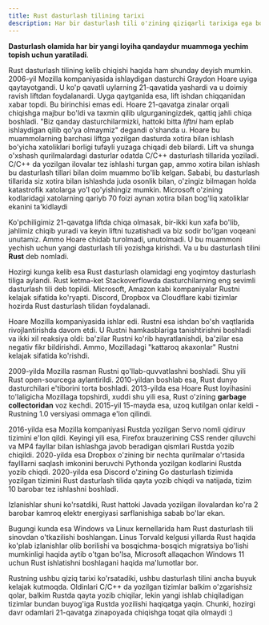 ```yaml
---
title: Rust dasturlash tilining tarixi
description: Har bir dasturlash tili o'zining qiziqarli tarixiga ega bo'lganidek, Rust dasturlash tili ham o'ziga xos tarixga ega
---
```


**Dasturlash olamida har bir yangi loyiha qandaydur muammoga yechim topish uchun yaratiladi**. 

Rust dasturlash tilining kelib chiqishi haqida ham shunday deyish mumkin. 2006-yil Mozilla kompaniyasida ishlaydigan dasturchi Graydon Hoare uyiga qaytayotgandi. U ko'p qavatli uylarning 21-qavatida yashardi va u doimiy ravish liftdan foydalanardi. Uyga qaytganida esa, lift ishdan chiqqanidan xabar topdi. Bu birinchisi emas edi. Hoare 21-qavatga zinalar orqali chiqishga majbur bo'ldi va taxmin qilib ulgurganingizdek, qattiq jahli chiqa boshladi. "Biz qanday dasturchilarmizki, hattoki bitta _liftni_ ham eplab ishlaydigan qilib qo'ya olmaymiz" degandi o'shanda u. Hoare bu muammolarning barchasi liftga yozilgan dasturda xotira bilan ishlash bo'yicha xatoliklari borligi tufayli yuzaga chiqadi deb bilardi. Lift va shunga o'xshash qurilmalardagi dasturlar odatda C/C++ dasturlash tillarida yoziladi. C/C++ da yozilgan ilovalar tez ishlashi turgan gap, ammo xotira bilan ishlash bu dasturlash tillari bilan doim muammo bo'lib kelgan. Sababi, bu dasturlash tillarida siz xotira bilan ishlashda juda osonlik bilan, o'zingiz bilmagan holda katastrofik xatolarga yo'l qo'yishingiz mumkin. Microsoft o'zining kodlaridagi xatolarning qariyb 70 foizi aynan xotira bilan bog'liq xatoliklar ekanini ta'kidlaydi

Ko'pchiligimiz 21-qavatga liftda chiqa olmasak, bir-ikki kun xafa bo'lib, jahlimiz chiqib yuradi va keyin liftni tuzatishadi va biz sodir bo'lgan voqeani unutamiz. Ammo Hoare chidab turolmadi, unutolmadi. U bu muammoni yechish uchun yangi dasturlash tili yozishga kirishdi. Va u bu dasturlash tilini **Rust** deb nomladi.

Hozirgi kunga kelib esa Rust dasturlash olamidagi eng yoqimtoy dasturlash tiliga aylandi. Rust ketma-ket Stackoverflowda dasturchilarning eng sevimli dasturlash tili deb topildi. Microsoft, Amazon kabi kompaniyalar Rustni kelajak sifatida ko'ryapti. Discord, Dropbox va Cloudflare kabi tizimlar hozirda Rust dasturlash tilidan foydalanadi. 

Hoare Mozilla kompaniyasida ishlar edi. Rustni esa ishdan bo'sh vaqtlarida rivojlantirishda davom etdi. U Rustni hamkasblariga tanishtirishni boshladi va ikki xil reaksiya oldi: ba'zilar Rustni ko'rib hayratlanishdi, ba'zilar esa negativ fikr bildirishdi. Ammo, Mozilladagi "kattaroq akaxonlar" Rustni kelajak sifatida ko'rishdi. 

2009-yilda Mozilla rasman Rustni qo'llab-quvvatlashni boshladi. Shu yili Rust open-sourcega aylantirildi. 2010-yildan boshlab esa, Rust dunyo dasturchilari e'tiborini torta boshladi. 2013-yilda esa Hoare Rust loyihasini to'laligicha Mozillaga topshirdi, xuddi shu yili esa, Rust o'zining **garbage collectoridan** voz kechdi. 2015-yil 15-mayda esa, uzoq kutilgan onlar keldi - Rustning 1.0 versiyasi ommaga e'lon qilindi. 

2016-yilda esa Mozilla kompaniyasi Rustda yozilgan Servo nomli qidiruv tizimini e'lon qildi. Keyingi yili esa, Firefox brauzerining CSS render qiluvchi va MP4 fayllar bilan ishlashga javob beradigan qismlari Rustda yozib chiqildi. 2020-yilda esa Dropbox o'zining bir nechta qurilmalar o'rtasida faylllarni saqlash imkonini beruvchi Pythonda yozilgan kodlarini Rustda yozib chiqdi. 2020-yilda esa Discord o'zining Go dasturlash tizimida yozilgan tizimini Rust dasturlash tilida qayta yozib chiqdi va natijada, tizim 10 barobar tez ishlashni boshladi. 

Izlanishlar shuni ko'rsatdiki, Rust hattoki Javada yozilgan ilovalardan ko'ra 2 barobar kamroq elektr energiyasi sarflanishiga sabab bo'lar ekan. 

Bugungi kunda esa Windows va Linux kernellarida ham Rust dasturlash tili sinovdan o'tkazilishi boshlangan. Linus Torvald kelgusi yillarda Rust haqida ko'plab izlanishlar olib borilishi va bosqichma-bosqich migratsiya bo'lishi mumkinligi haqida aytib o'tgan bo'lsa, Microsoft allaqachon Windows 11 uchun Rust ishlatishni boshlagani haqida ma'lumotlar bor. 

Rustning ushbu qiziq tarixi ko'rsatadiki, ushbu dasturlash tilini ancha buyuk kelajak kutmoqda. Oldinlari C/C++ da yozilgan tizimlar balkim o'zgarishsiz qolar, balkim Rustda qayta yozib chiqilar, lekin yangi ishlab chiqiladigan tizimlar bundan buyog'iga Rustda yozilishi haqiqatga yaqin. Chunki, hozirgi davr odamlari 21-qavatga zinapoyada chiqishga toqat qila olmaydi :)